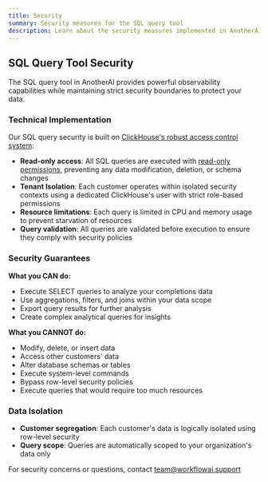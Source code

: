 ```yaml
---
title: Security
summary: Security measures for the SQL query tool
description: Learn about the security measures implemented in AnotherAI's SQL query tool
---
```


## SQL Query Tool Security

The SQL query tool in AnotherAI provides powerful observability capabilities while maintaining strict security boundaries to protect your data.

### Technical Implementation

Our SQL query security is built on [ClickHouse's robust access control system](https://clickhouse.com/docs/operations/access-rights):

- **Read-only access**: All SQL queries are executed with [read-only permissions](https://clickhouse.com/docs/operations/settings/permissions-for-queries), preventing any data modification, deletion, or schema changes
- **Tenant Isolation**: Each customer operates within isolated security contexts using a dedicated ClickHouse's user with strict role-based permissions
- **Resource limitations**: Each query is limited in CPU and memory usage to prevent starvation of resources
- **Query validation**: All queries are validated before execution to ensure they comply with security policies

### Security Guarantees

**What you CAN do:**
- Execute SELECT queries to analyze your completions data
- Use aggregations, filters, and joins within your data scope
- Export query results for further analysis
- Create complex analytical queries for insights

**What you CANNOT do:**
- Modify, delete, or insert data
- Access other customers' data
- Alter database schemas or tables
- Execute system-level commands
- Bypass row-level security policies
- Execute queries that would require too much resources

### Data Isolation

- **Customer segregation**: Each customer's data is logically isolated using row-level security
- **Query scope**: Queries are automatically scoped to your organization's data only

For security concerns or questions, contact team@workflowai.support
